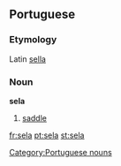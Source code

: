 {{see|Sela}}

==Portuguese==

===Etymology===
Latin [[sella]]

===Noun===
'''sela'''

# [[saddle]]

[[Category:Portuguese nouns]]

[[fr:sela]]
[[pt:sela]]
[[st:sela]]